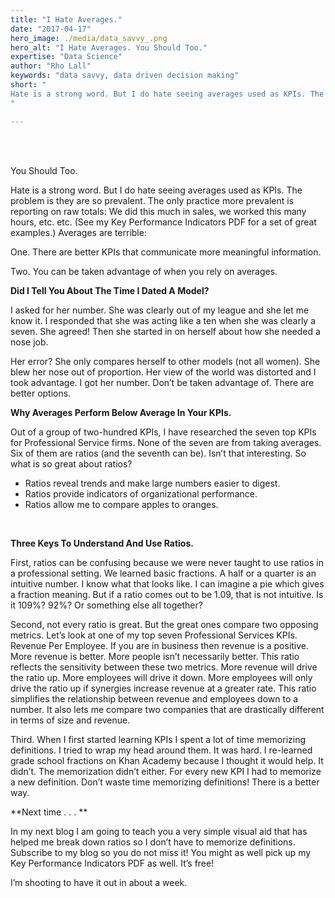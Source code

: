 ```yaml
---
title: "I Hate Averages."
date: "2017-04-17"
hero_image: ./media/data_savvy_.png
hero_alt: "I Hate Averages. You Should Too."
expertise: "Data Science"
author: "Rho Lall"
keywords: "data savvy, data driven decision making"
short: "
Hate is a strong word. But I do hate seeing averages used as KPIs. The problem is . . .
"

---
```

<br/>
<br/>

You Should Too.
<br/>
 
Hate is a strong word. But I do hate seeing averages used as KPIs. The problem is they are so prevalent. The only practice more prevalent is reporting on raw totals: We did this much in sales, we worked this many hours, etc. etc. (See my Key Performance Indicators PDF for a set of great examples.) Averages are terrible:
<br/>

One. There are better KPIs that communicate more meaningful information.
<br/>

Two. You can be taken advantage of when you rely on averages.
<br/>

**Did I Tell You About The Time I Dated A Model?**
<br/>

I asked for her number. She was clearly out of my league and she let me know it. I responded that she was acting like a ten when she was clearly a seven. She agreed! Then she started in on herself about how she needed a nose job.
<br/>

Her error? She only compares herself to other models (not all women). She blew her nose out of proportion. Her view of the world was distorted and I took advantage. I got her number.
Don’t be taken advantage of. There are better options.
<br/>

**Why Averages Perform Below Average In Your KPIs.**
<br/>

Out of a group of two-hundred KPIs, I have researched the seven top KPIs for Professional Service firms. None of the seven are from taking averages. Six of them are ratios (and the seventh can be). Isn’t that interesting. So what is so great about ratios?
<br/>

- Ratios reveal trends and make large numbers easier to digest.
- Ratios provide indicators of organizational performance.
- Ratios allow me to compare apples to oranges.
 
<br/>

**Three Keys To Understand And Use Ratios.**
<br/>

First, ratios can be confusing because we were never taught to use ratios in a professional setting. We learned basic fractions. A half or a quarter is an intuitive number. I know what that looks like. I can imagine a pie which gives a fraction meaning. But if a ratio comes out to be 1.09, that is not intuitive. Is it 109%? 92%? Or something else all together?
<br/>

Second, not every ratio is great. But the great ones compare two opposing metrics. Let’s look at one of my top seven Professional Services KPIs. Revenue Per Employee. If you are in business then revenue is a positive. More revenue is better. More people isn’t necessarily better. This ratio reflects the sensitivity between these two metrics. More revenue will drive the ratio up. More employees will drive it down. More employees will only drive the ratio up if synergies increase revenue at a greater rate. This ratio simplifies the relationship between revenue and employees down to a number. It also lets me compare two companies that are drastically different in terms of size and revenue.
<br/>

Third. When I first started learning KPIs I spent a lot of time memorizing definitions. I tried to wrap my head around them. It was hard. I re-learned grade school fractions on Khan Academy because I thought it would help. It didn’t. The memorization didn’t either. For every new KPI I had to memorize a new definition. Don’t waste time memorizing definitions!
There is a better way.
 <br/>

**Next time . . . **
<br/>

In my next blog I am going to teach you a very simple visual aid that has helped me break down ratios so I don’t have to memorize definitions. Subscribe to my blog so you do not miss it! You might as well pick up my Key Performance Indicators PDF as well. It’s free!
<br/>
 
I’m shooting to have it out in about a week.

